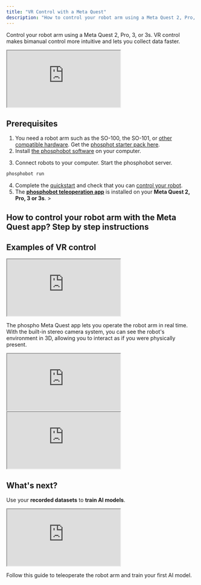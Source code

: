 ```yaml
---
title: "VR Control with a Meta Quest"
description: "How to control your robot arm using a Meta Quest 2, Pro, 3, 3s over a local WiFi network"
---
```





Control your robot arm using a Meta Quest 2, Pro, 3, or 3s. VR control makes bimanual control more intuitive and lets you collect data faster.

<GetMQApp/>


<iframe 
    className="w-full aspect-video"
    src="https://www.youtube.com/embed/AQ-xgCTdj_w?si=NDTtX1nISABjzmbA" 
    title="VR Control tutorial" allow="accelerometer; autoplay; clipboard-write; encrypted-media; gyroscope; picture-in-picture; web-share" 
    referrerPolicy="strict-origin-when-cross-origin" 
    allowFullScreen>
</iframe>


## Prerequisites

1. You need a robot arm such as the SO-100, the SO-101, or [other compatible hardware](https://github.com/phospho-app/phosphobot). Get the [phosphot starter pack here](https://robots.phospho.ai).
2. Install [the phosphobot software](/installation) on your computer.

<InstallCode/>

3. Connect robots to your computer. Start the phosphobot server.

  ```bash
  phosphobot run
  ```

4. Complete the [quickstart](/so-100/quickstart) and check that you can [control your robot](/basic-usage/teleop).
5. The **[phosphobot teleoperation app](/examples/teleop)** is installed on your **Meta Quest 2, Pro, 3 or 3s**. >

<GetMQApp/>

## How to control your robot arm with the Meta Quest app? Step by step instructions

<TeleopInstructions/>

## Examples of VR control

<iframe 
    className="w-full aspect-video"
    src="https://www.youtube.com/embed/j73ixL-oQaQ?si=WdI6jKNAnjlY9yUI" 
    title="YouTube video player" allow="accelerometer; autoplay; clipboard-write; encrypted-media; gyroscope; picture-in-picture; web-share" 
    referrerPolicy="strict-origin-when-cross-origin" 
    allowFullScreen>
</iframe>

The phospho Meta Quest app lets you operate the robot arm in real time. With the built-in stereo camera system, you can see the robot's environment in 3D, allowing you to interact as if you were physically present. 

<iframe
    className="w-full aspect-video"
    src="https://www.youtube.com/embed/e_gu-HebhfY"
    title="YouTube video player"
    allow="accelerometer; autoplay; clipboard-write; encrypted-media; gyroscope; picture-in-picture; web-share"
    allowFullScreen>
</iframe>

<iframe
    className="w-full aspect-video"
     src="https://www.youtube.com/embed/bh9wrvvMJtI?si=bTon9xLhNJOuyyao"
    title="SO100 arts and craft"
    allow="accelerometer; autoplay; clipboard-write; encrypted-media; gyroscope; picture-in-picture; web-share"
    allowFullScreen>
</iframe>



## What's next?

Use your **recorded datasets** to **train AI models**.

<iframe 
    className="w-full aspect-video"
    src="https://www.youtube.com/embed/Mk3EF8J1BGg?si=6GL1jVd0TqtngW1P" 
    title="YouTube video player" allow="accelerometer; autoplay; clipboard-write; encrypted-media; gyroscope; picture-in-picture; web-share" 
    referrerPolicy="strict-origin-when-cross-origin" 
    allowFullScreen>
</iframe>


<Card
  title="Train your first AI model"
  icon="robot"
  iconType="regular"
  href="/learn/ai-models">
    Follow this guide to teleoperate the robot arm and train your first AI model.
</Card>






